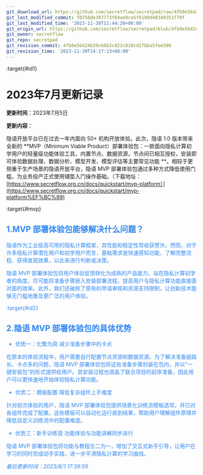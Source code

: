 ```yaml
---
git_download_url: https://github.com/secretflow/secretpad/raw/4fb9e56424b39c68b2c822c818cd2fbba5fee509/docs/deployment_experience/version_update/202307.md
git_last_modified_commit: f0750de387773f69ae9ca5f6190d483d0351f70f
git_last_modified_time: '2023-11-30T11:44:20+08:00'
git_origin_url: https://github.com/secretflow/secretpad/blob/4fb9e56424b39c68b2c822c818cd2fbba5fee509/docs/deployment_experience/version_update/202307.md
git_owner: secretflow
git_repo: secretpad
git_revision_commit: 4fb9e56424b39c68b2c822c818cd2fbba5fee509
git_revision_time: '2023-11-30T14:17:13+08:00'
---
```


:target{#id1}

# 2023年7月更新记录

<strong>更新时间</strong>：2023年7月5日

<strong>更新内容</strong>：

隐语开放平台已在过去一年内面向 50+ 机构开放体验。此次，隐语 1.0 版本带来全新的 \*\*MVP（Minimum Viable
Product）部署体验包：一款面向隐私计算初学用户的轻量级功能体验工具，内置节点、数据资源，节点间已相互授权，安装即可体验数据处理、数据分析、模型开发、模型评估等主要常见功能
\*\*。相较于更侧重于生产场景的隐语开放平台，隐语 MVP
部署体验包通过多种方式降低使用门槛，为业务投产正式使用铺垫入门操作基础。（下载地址：[https://www.secretflow.org.cn/docs/quickstart/mvp-platform）](https://www.secretflow.org.cn/docs/quickstart/mvp-platform%EF%BC%89)

:target{#mvp}

## <font color="#3088F2" /> 1.MVP 部署体验包能够解决什么问题？

隐语作为工业级高可用的隐私计算框架，其性能和稳定性常收获赞许。然而，对于许多隐私计算潜在用户和初学用户而言，基础需求是快速感知功能、了解完整流程、获得直观效果，以此来进行判断或决策。

隐语 MVP
部署体验包将用户体验反馈转化为成熟的产品能力，站在隐私计算初学者的角度，尽可能将准备步骤嵌入安装部署流程，提高用户与隐私计算功能直接面对面的效率。此外，我们还破除了原有的申请审核和资源支持限制，让创新技术能够无门槛地惠及更广泛的用户体验。

:target{#id2}

## <font color="#3088F2" /> 2.隐语 MVP 部署体验包的具体优势&#x20;

- 优势一：化繁为简 减少准备步骤中的卡点

在原本的体验流程中，用户需要自行配置节点资源和数据资源。为了解决准备链路长、卡点多的问题，隐语 MVP
部署体验包将这些准备步骤封装在包内，并以“一键安装包”的形式提供给用户。其安装过程也涵盖了联合项目的前序准备，因此用户可以更快速地开始体验隐私计算功能。

- 优势二：模板配置 降低复杂组件上手难度

针对初次体验的用户，隐语 MVP 部署体验包提供场景化训练流模板选项，并已对各组件完成了配置。这些模板可以自动化运行直到结果，帮助用户理解组件原理并降低自定义训练流中的配置难度。

- 优势三：新手训练营 功能体验与功能讲解同步进行

隐语 MVP 部署体验包将功能与教程合二为一，增加了交互式新手引导，让用户在学习的同时完成动手实践，进一步平滑隐私计算的学习曲线。

<em>最后更新时间：2023/8/1 17:39:59</em>
